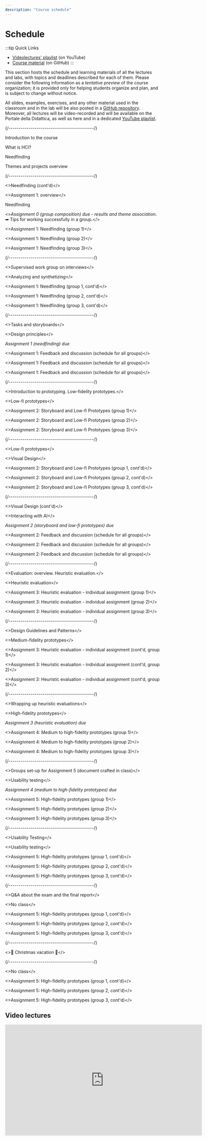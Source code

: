 ```yaml
---
description: "Course schedule"
---
```




# Schedule

:::tip Quick Links
* [Videolectures' playlist](https://www.youtube.com/playlist?list=PLs7DWGc_wmwSfM5xRFqwSr7vWQcl5VErw) (on YouTube)
* [Course material](https://github.com/polito-hci-2024/materials) (on GitHub)
:::

This section hosts the schedule and learning materials of all the lectures and labs, with topics and deadlines described for each of them. Please consider the following information as a _tentative preview_ of the course organization; it is provided only for helping students organize and plan, and is subject to change without notice.

All slides, examples, exercises, and any other material used in the classroom and in the lab will be also posted in a [GitHub repository](https://github.com/polito-hci-2024/materials). Moreover, all lectures will be video-recorded and will be available on the Portale della Didattica, as well as here and in a dedicated [YouTube playlist](https://www.youtube.com/playlist?list=PLs7DWGc_wmwSfM5xRFqwSr7vWQcl5VErw).

<LectureTable defaultTeacher="Luigi De Russis" defaultType="Lecture" showMaterial={false} language="EN">

<LectureDivider topic="Week 01"/>{/*-------------------------------------------*/}

<LectureRow
    date="23/09/2024" time="17:30-19:00" video="https://youtu.be/AdZOxB-badA"
    >
    <Link to="https://polito-hci-2024.github.io/materials/slides/00-intro.pdf" title="HCI 2024 Introduction">Introduction to the course</Link>
</LectureRow>

<LectureRow 
    date="24/09/2024" time="11:30-13:00" video="https://youtu.be/jVPpcjlsEeg"
    >
    <Link to="https://polito-hci-2024.github.io/materials/slides/01-whatisHCI.pdf" title="Introduction to HCI">What is HCI?</Link>
</LectureRow>

<LectureRow
    date="25/09/2024" time="13:00-14:30" video="https://youtu.be/FmZS5UVMzpc"
    >
    <Link to="https://polito-hci-2024.github.io/materials/slides/02-needfinding.pdf" title="Needfinding methods">Needfinding</Link>
</LectureRow>

<LectureRow
    date="25/09/2024" time="14:30-16:00" video="https://youtu.be/nAbG3eUXNTk"
    >
    <Link to="https://polito-hci-2024.github.io/materials/slides/00-themes-projects-overview.pdf" title="More details on the project realization">Themes and projects overview</Link>
</LectureRow>

<LectureDivider topic="Week 02"/>{/*-------------------------------------------*/}

<LectureRow
    date="30/09/2024" time="17:30-19:00" video="https://youtu.be/3WILD9CB2Fk"
    >
    <>Needfinding (cont'd)</>
</LectureRow>

<LectureRow 
    date="01/10/2024" time="11:30-11:45" video="https://youtu.be/PlAwz5gRQ8E"
    >
    <>Assignment 1: overview</>
</LectureRow>

<LectureRow 
    date="01/10/2024" time="11:45-13:00" type="Exercise"
    >
    <Link to="https://polito-hci-2024.github.io/materials/slides/02b-needfinding-exercise.pdf" title="Exercise on needfinding">Needfinding</Link>
</LectureRow>

<LectureRow variant="success"
    date="01/10/2024" time="EOD" type="" teacher=""
    >
    <><em>Assignment 0 (group composition) due - <Link to="https://docs.google.com/spreadsheets/d/1Dy1eRAqTnAiC7KKlKHLXzW0pStL0kbwSZ34NvKwtSZs">results and theme association</Link></em>.<br/>
    ➡ <Link to="https://www.cs.cmu.edu/~pausch/Randy/tipoForGroups.html">Tips for working successfully in a group</Link>.</>
</LectureRow>

<LectureRow
    date="02/10/2024" time="13:00-14:30" type="Lab"
    >
    <><Link to="https://polito-hci-2024.github.io/materials/assignments/A1-needfinding.pdf" title="First assignment">Assignment 1: Needfinding</Link> (group 1)</>
</LectureRow>

<LectureRow
    date="02/10/2024" time="14:30-16:00" type="Lab"
    >
    <><Link to="https://polito-hci-2024.github.io/materials/assignments/A1-needfinding.pdf" title="First assignment">Assignment 1: Needfinding</Link> (group 2)</>
</LectureRow>

<LectureRow
    date="02/10/2024" time="16:00-17:30" type="Lab" teacher="Tommaso Calò"
    >
    <><Link to="https://polito-hci-2024.github.io/materials/assignments/A1-needfinding.pdf" title="First assignment">Assignment 1: Needfinding</Link> (group 3)</>
</LectureRow>

<LectureDivider topic="Week 03"/>{/*-------------------------------------------*/}

<LectureRow
    date="07/10/2024" time="17:30-19:00" type="Exercise"
    >
    <>Supervised work group on interviews</>
</LectureRow>

<LectureRow 
    date="08/10/2024" time="11:30-13:00"
    >
    <>Analyzing and synthetizing</>
</LectureRow>

<LectureRow
    date="09/10/2024" time="13:00-14:30" type="Lab" teacher="Alberto Monge Roffarello"
    >
    <>Assignment 1: Needfinding (group 1, cont'd)</>
</LectureRow>

<LectureRow
    date="09/10/2024" time="14:30-16:00" type="Lab"
    >
    <>Assignment 1: Needfinding (group 2, cont'd)</>
</LectureRow>

<LectureRow
    date="09/10/2024" time="16:00-17:30" type="Lab" teacher="Tommaso Calò"
    >
    <>Assignment 1: Needfinding (group 3, cont'd)</>
</LectureRow>

<LectureDivider topic="Week 04"/>{/*-------------------------------------------*/}

<LectureRow
    date="14/10/2024" time="17:30-19:00" type="Exercise"
    >
    <>Tasks and storyboards</>
</LectureRow>

<LectureRow 
    date="15/10/2024" time="11:30-13:00"
    >
    <>Design principles</>
</LectureRow>

<LectureRow variant="success"
    date="15/10/2024" time="EOD" type="" teacher=""
    >
    <em>Assignment 1 (needfinding) due</em>
</LectureRow>

<LectureRow
    date="16/10/2024" time="13:00-14:30" type="Lab" teacher="All"
    >
    <>Assignment 1: Feedback and discussion (schedule for all groups)</>
</LectureRow>

<LectureRow
    date="16/10/2024" time="14:30-16:00" type="Lab" teacher="All"
    >
    <>Assignment 1: Feedback and discussion (schedule for all groups)</>
</LectureRow>

<LectureRow
    date="16/10/2024" time="16:00-17:30" type="Lab" teacher="All"
    >
    <>Assignment 1: Feedback and discussion (schedule for all groups)</>
</LectureRow>

<LectureDivider topic="Week 05"/>{/*-------------------------------------------*/}

<LectureRow
    date="21/10/2024" time="17:30-19:00"
    >
    <>Introduction to prototyping. Low-fidelity prototypes.</>
</LectureRow>

<LectureRow 
    date="22/10/2024" time="11:30-13:00" type="Exercise"
    >
    <>Low-fi prototypes</>
</LectureRow>

<LectureRow
    date="23/10/2024" time="13:00-14:30" type="Lab" teacher="Alberto Monge Roffarello"
    >
    <>Assignment 2: Storyboard and Low-fi Prototypes (group 1)</>
</LectureRow>

<LectureRow
    date="23/10/2024" time="14:30-16:00" type="Lab"
    >
    <>Assignment 2: Storyboard and Low-fi Prototypes (group 2)</>
</LectureRow>

<LectureRow
    date="23/10/2024" time="16:00-17:30" type="Lab" teacher="Tommaso Calò"
    >
    <>Assignment 2: Storyboard and Low-fi Prototypes (group 3)</>
</LectureRow>

<LectureDivider topic="Week 06"/>{/*-------------------------------------------*/}

<LectureRow
    date="28/10/2024" time="17:30-19:00" type="Exercise"
    >
    <>Low-fi prototypes</>
</LectureRow>

<LectureRow 
    date="29/10/2024" time="11:30-13:00"
    >
    <>Visual Design</>
</LectureRow>

<LectureRow
    date="30/10/2024" time="13:00-14:30" type="Lab" teacher="Alberto Monge Roffarello"
    >
    <>Assignment 2: Storyboard and Low-fi Prototypes (group 1, cont'd)</>
</LectureRow>

<LectureRow
    date="30/10/2024" time="14:30-16:00" type="Lab"
    >
    <>Assignment 2: Storyboard and Low-fi Prototypes (group 2, cont'd)</>
</LectureRow>

<LectureRow
    date="30/10/2024" time="16:00-17:30" type="Lab" teacher="Tommaso Calò"
    >
    <>Assignment 2: Storyboard and Low-fi Prototypes (group 3, cont'd)</>
</LectureRow>

<LectureDivider topic="Week 07"/>{/*-------------------------------------------*/}

<LectureRow
    date="04/11/2024" time="17:30-19:00"
    >
    <>Visual Design (cont'd)</>
</LectureRow>

<LectureRow 
    date="05/11/2024" time="11:30-13:00"
    >
    <>Interacting with AI</>
</LectureRow>

<LectureRow variant="success"
    date="05/11/2024" time="EOD" type="" teacher=""
    >
    <em>Assignment 2 (storyboard and low-fi prototypes) due</em>
</LectureRow>

<LectureRow
    date="06/11/2024" time="13:00-14:30" type="Lab" teacher="All"
    >
    <>Assignment 2: Feedback and discussion (schedule for all groups)</>
</LectureRow>

<LectureRow
    date="06/11/2024" time="14:30-16:00" type="Lab" teacher="All"
    >
    <>Assignment 2: Feedback and discussion (schedule for all groups)</>
</LectureRow>

<LectureRow
    date="06/11/2024" time="16:00-17:30" type="Lab" teacher="All"
    >
    <>Assignment 2: Feedback and discussion (schedule for all groups)</>
</LectureRow>

<LectureDivider topic="Week 08"/>{/*-------------------------------------------*/}

<LectureRow
    date="11/11/2024" time="17:30-19:00"
    >
    <>Evaluation: overview. Heuristic evaluation.</>
</LectureRow>

<LectureRow 
    date="12/11/2024" time="11:30-13:00" type="Exercise"
    >
    <>Heuristic evaluation</>
</LectureRow>

<LectureRow
    date="13/11/2024" time="13:00-14:30" type="Lab" teacher="Alberto Monge Roffarello"
    >
    <>Assignment 3: Heuristic evaluation - individual assignment (group 1)</>
</LectureRow>

<LectureRow
    date="13/11/2024" time="14:30-16:00" type="Lab"
    >
    <>Assignment 3: Heuristic evaluation - individual assignment (group 2)</>
</LectureRow>

<LectureRow
    date="13/11/2024" time="16:00-17:30" type="Lab" teacher="Tommaso Calò"
    >
    <>Assignment 3: Heuristic evaluation - individual assignment (group 3)</>
</LectureRow>

<LectureDivider topic="Week 09"/>{/*-------------------------------------------*/}

<LectureRow
    date="18/11/2024" time="17:30-19:00"
    >
    <>Design Guidelines and Patterns</>
</LectureRow>

<LectureRow 
    date="19/11/2024" time="11:30-13:00" teacher="Alberto Monge Roffarello"
    >
    <>Medium-fidelity prototypes</>
</LectureRow>

<LectureRow
    date="20/11/2024" time="13:00-14:30" type="Lab" teacher="Alberto Monge Roffarello"
    >
    <>Assignment 3: Heuristic evaluation - individual assignment (cont'd, group 1)</>
</LectureRow>

<LectureRow
    date="20/11/2024" time="14:30-16:00" type="Lab"
    >
    <>Assignment 3: Heuristic evaluation - individual assignment (cont'd, group 2)</>
</LectureRow>

<LectureRow
    date="20/11/2024" time="16:00-17:30" type="Lab" teacher="Tommaso Calò"
    >
    <>Assignment 3: Heuristic evaluation - individual assignment (cont'd, group 3)</>
</LectureRow>

<LectureDivider topic="Week 10"/>{/*-------------------------------------------*/}

<LectureRow
    date="25/11/2024" time="17:30-19:00" type="Exercise"
    >
    <>Wrapping up heuristic evaluations</>
</LectureRow>

<LectureRow 
    date="26/11/2024" time="11:30-13:00"
    >
    <>High-fidelity prototypes</>
</LectureRow>

<LectureRow variant="success"
    date="26/11/2024" time="EOD" type="" teacher=""
    >
    <em>Assignment 3 (heuristic evaluation) due</em>
</LectureRow>

<LectureRow
    date="27/11/2024" time="13:00-14:30" type="Lab" teacher="Alberto Monge Roffarello"
    >
    <>Assignment 4: Medium to high-fidelity prototypes (group 1)</>
</LectureRow>

<LectureRow
    date="27/11/2024" time="14:30-16:00" type="Lab"
    >
    <>Assignment 4: Medium to high-fidelity prototypes (group 2)</>
</LectureRow>

<LectureRow
    date="27/11/2024" time="16:00-17:30" type="Lab" teacher="Tommaso Calò"
    >
    <>Assignment 4: Medium to high-fidelity prototypes (group 3)</>
</LectureRow>

<LectureDivider topic="Week 11"/>{/*-------------------------------------------*/}

<LectureRow
    date="02/12/2024" time="17:30-19:00" type="Exercise"
    >
    <>Groups set-up for Assignment 5 (document crafted in class)</>
</LectureRow>

<LectureRow 
    date="03/12/2024" time="11:30-13:00"
    >
    <>Usability testing</>
</LectureRow>

<LectureRow variant="success"
    date="03/12/2024" time="EOD" type="" teacher=""
    >
    <em>Assignment 4 (medium to high-fidelity prototypes) due</em>
</LectureRow>

<LectureRow
    date="04/12/2024" time="13:00-14:30" type="Lab" teacher="Alberto Monge Roffarello"
    >
    <>Assignment 5: High-fidelity prototypes (group 1)</>
</LectureRow>

<LectureRow
    date="04/12/2024" time="14:30-16:00" type="Lab"
    >
    <>Assignment 5: High-fidelity prototypes (group 2)</>
</LectureRow>

<LectureRow
    date="04/12/2024" time="16:00-17:30" type="Lab" teacher="Tommaso Calò"
    >
    <>Assignment 5: High-fidelity prototypes (group 3)</>
</LectureRow>

<LectureDivider topic="Week 12"/>{/*-------------------------------------------*/}

<LectureRow
    date="09/12/2024" time="17:30-19:00" type="Exercise"
    >
    <>Usability Testing</>
</LectureRow>

<LectureRow 
    date="10/12/2024" time="11:30-13:00" type="Exercise"
    >
    <>Usability testing</>
</LectureRow>

<LectureRow
    date="11/12/2024" time="13:00-14:30" type="Lab" teacher="Alberto Monge Roffarello"
    >
    <>Assignment 5: High-fidelity prototypes (group 1, cont'd)</>
</LectureRow>

<LectureRow
    date="11/12/2024" time="14:30-16:00" type="Lab"
    >
    <>Assignment 5: High-fidelity prototypes (group 2, cont'd)</>
</LectureRow>

<LectureRow
    date="11/12/2024" time="16:00-17:30" type="Lab" teacher="Tommaso Calò"
    >
    <>Assignment 5: High-fidelity prototypes (group 3, cont'd)</>
</LectureRow>

<LectureDivider topic="Week 13"/>{/*-------------------------------------------*/}

<LectureRow
    date="16/12/2024" time="17:30-19:00"
    >
    <>Q&A about the exam and the final report</>
</LectureRow>

<LectureRow 
    date="17/12/2024" time="11:30-13:00" type="" teacher="" variant="warning"
    >
    <>No class</>
</LectureRow>

<LectureRow
    date="18/12/2024" time="13:00-14:30" type="Lab" teacher="Alberto Monge Roffarello"
    >
    <>Assignment 5: High-fidelity prototypes (group 1, cont'd)</>
</LectureRow>

<LectureRow
    date="18/12/2024" time="14:30-16:00" type="Lab"
    >
    <>Assignment 5: High-fidelity prototypes (group 2, cont'd)</>
</LectureRow>

<LectureRow
    date="18/12/2024" time="16:00-17:30" type="Lab" teacher="Tommaso Calò"
    >
    <>Assignment 5: High-fidelity prototypes (group 3, cont'd)</>
</LectureRow>

<LectureDivider />{/*-------------------------------------------*/}

<LectureRow 
    date="" time="" type="" teacher="" variant="danger"
    >
    <>🎄 Christmas vacation 🎄</>
</LectureRow>

<LectureDivider topic="Week 14"/>{/*-------------------------------------------*/}

<LectureRow 
    date="07/01/2025" time="11:30-13:00" type="" teacher="" variant="warning"
    >
    <>No class</>
</LectureRow>

<LectureRow
    date="08/01/2025" time="13:00-14:30" type="Lab" teacher="Alberto Monge Roffarello"
    >
    <>Assignment 5: High-fidelity prototypes (group 1, cont'd)</>
</LectureRow>

<LectureRow
    date="08/01/2025" time="14:30-16:00" type="Lab"
    >
    <>Assignment 5: High-fidelity prototypes (group 2, cont'd)</>
</LectureRow>

<LectureRow
    date="08/01/2025" time="16:00-17:30" type="Lab" teacher="Tommaso Calò"
    >
    <>Assignment 5: High-fidelity prototypes (group 3, cont'd)</>
</LectureRow>

</LectureTable>

## Video lectures
<iframe width="640" height="360" src="https://www.youtube-nocookie.com/embed/videoseries?si=nAe4u2d22p9mxHO5&amp;list=PLs7DWGc_wmwSfM5xRFqwSr7vWQcl5VErw" title="YouTube video player" frameBorder="0" allow="accelerometer; autoplay; clipboard-write; encrypted-media; gyroscope; picture-in-picture; web-share" referrerpolicy="strict-origin-when-cross-origin" allowFullScreen></iframe>
